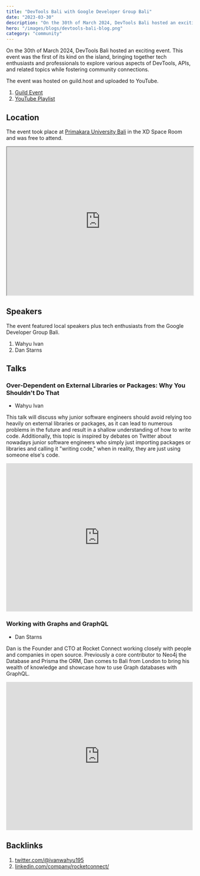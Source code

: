 ```yaml
---
title: "DevTools Bali with Google Developer Group Bali"
date: "2023-03-30"
description: "On the 30th of March 2024, DevTools Bali hosted an exciting event. This event was the first of its kind on the island, bringing together tech enthusiasts and professionals to explore various aspects of DevTools, APIs, and related topics."
hero: "/images/blogs/devtools-bali-blog.png"
category: "community"
---
```


On the 30th of March 2024, DevTools Bali hosted an exciting event. This event was the first of its kind on the island, bringing together tech enthusiasts and professionals to explore various aspects of DevTools, APIs, and related topics while fostering community connections.

The event was hosted on guild.host and uploaded to YouTube.

1. [Guild Event](https://guild.host/events/devtools-bali-1-ech9lx)
2. [YouTube Playlist](https://www.youtube.com/watch?v=EmccUzvB-t8&list=PLEc2HP9XFBY0RDeNpgcqvL5wDzGZnRlNM&pp=iAQB)

## Location

The event took place at [Primakara University Bali](https://maps.app.goo.gl/evUTmRGeRFMes2uw9) in the XD Space Room and was free to attend.

<iframe width="100%" height="400" src="https://www.google.com/maps/embed?pb=!1m18!1m12!1m3!1d3944.0202398727865!2d115.23518267501494!3d-8.689624591358788!2m3!1f0!2f0!3f0!3m2!1i1024!2i768!4f13.1!3m3!1m2!1s0x2dd241aab844be9f%3A0x7bfef0260053104e!2sPrimakara%20University!5e0!3m2!1sen!2suk!4v1717634505765!5m2!1sen!2suk" allowfullscreen="" loading="lazy" referrerpolicy="no-referrer-when-downgrade"></iframe>


## Speakers

The event featured local speakers plus tech enthusiasts from the Google Developer Group Bali.

1. Wahyu Ivan
2. Dan Starns

## Talks

### Over-Dependent on External Libraries or Packages: Why You Shouldn't Do That

* Wahyu Ivan

This talk will discuss why junior software engineers should avoid relying too heavily on external libraries or packages, as it can lead to numerous problems in the future and result in a shallow understanding of how to write code. Additionally, this topic is inspired by debates on Twitter about nowadays junior software engineers who simply just importing packages or libraries and calling it "writing code," when in reality, they are just using someone else's code.

<iframe width="100%" height="400" src="https://www.youtube.com/embed/JPJin4wuQQc?list=PLEc2HP9XFBY0RDeNpgcqvL5wDzGZnRlNM" title="Wahyu Ivan: Over-Dependent on External Libraries or Packages: Why You Shouldn&#39;t Do That" frameborder="0" allow="accelerometer; autoplay; clipboard-write; encrypted-media; gyroscope; picture-in-picture; web-share" referrerpolicy="strict-origin-when-cross-origin" allowfullscreen></iframe>

### Working with Graphs and GraphQL

* Dan Starns

Dan is the Founder and CTO at Rocket Connect working closely with people and companies in open source. Previously a core contributor to Neo4j the Database and Prisma the ORM, Dan comes to Bali from London to bring his wealth of knowledge and showcase how to use Graph databases with GraphQL.

<iframe width="100%" height="400" src="https://www.youtube.com/embed/aXq9OdW5kh0?list=PLEc2HP9XFBY0RDeNpgcqvL5wDzGZnRlNM" title="Dan Starns: Working with Graphs and GraphQL" frameborder="0" allow="accelerometer; autoplay; clipboard-write; encrypted-media; gyroscope; picture-in-picture; web-share" referrerpolicy="strict-origin-when-cross-origin" allowfullscreen></iframe>

## Backlinks

1. [twitter.com/@ivanwahyu195](https://x.com/ivanwahyu195/status/1774002888089719170)
2. [linkedin.com/company/rocketconnect/](https://www.linkedin.com/feed/update/urn:li:activity:7183694240504295425)